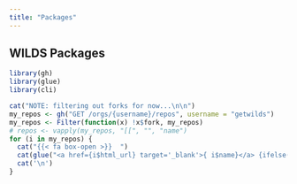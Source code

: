 ```yaml
---
title: "Packages"
---
```


## WILDS Packages

```r
library(gh)
library(glue)
library(cli)
```

```r
cat("NOTE: filtering out forks for now...\n\n")
my_repos <- gh("GET /orgs/{username}/repos", username = "getwilds")
my_repos <- Filter(function(x) !x$fork, my_repos)
# repos <- vapply(my_repos, "[[", "", "name")
for (i in my_repos) {
  cat("{{< fa box-open >}}  ")
  cat(glue("<a href={i$html_url} target='_blank'>{ i$name}</a> {ifelse(is.null(i$description), '', paste0('- ' , glue::trim(i$description)))}"), sep = "\n")
  cat('\n')
}
```

